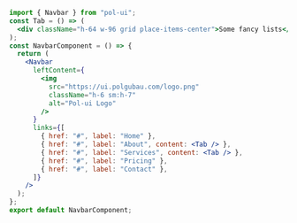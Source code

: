 ```jsx
import { Navbar } from "pol-ui";
const Tab = () => (
  <div className="h-64 w-96 grid place-items-center">Some fancy lists</div>
);
const NavbarComponent = () => {
  return (
    <Navbar
      leftContent={
        <img
          src="https://ui.polgubau.com/logo.png"
          className="h-6 sm:h-7"
          alt="Pol-ui Logo"
        />
      }
      links={[
        { href: "#", label: "Home" },
        { href: "#", label: "About", content: <Tab /> },
        { href: "#", label: "Services", content: <Tab /> },
        { href: "#", label: "Pricing" },
        { href: "#", label: "Contact" },
      ]}
    />
  );
};
export default NavbarComponent;
```
